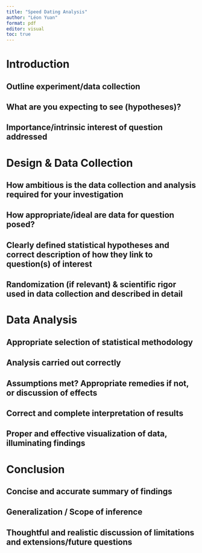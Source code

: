 ```yaml
---
title: "Speed Dating Analysis"
author: "Léon Yuan"
format: pdf
editor: visual
toc: true
---
```


# Introduction

## Outline experiment/data collection

## What are you expecting to see (hypotheses)? 

## Importance/intrinsic interest of question addressed

# Design & Data Collection

## How ambitious is the data collection and analysis required for your investigation

## How appropriate/ideal are data for question posed? 

## Clearly defined statistical hypotheses and correct description of how they link to question(s) of interest

## Randomization (if relevant) & scientific rigor used in data collection and described in detail

# Data Analysis

## Appropriate selection of statistical methodology

## Analysis carried out correctly

## Assumptions met? Appropriate remedies if not, or discussion of effects

## Correct and complete interpretation of results

## Proper and effective visualization of data, illuminating findings

# Conclusion

## Concise and accurate summary of findings

## Generalization / Scope of inference

## Thoughtful and realistic discussion of limitations and extensions/future questions
